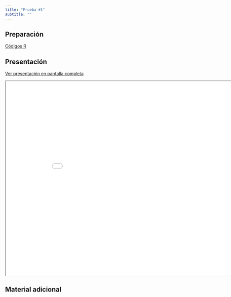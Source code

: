 ```yaml
---
title: "Prueba #1"
subtitle: ""
---
```


## Preparación

[Códigos R](../documents/ex_qcc.R)

## Presentación

[Ver presentación en pantalla completa](../slides/lec_week9.html)

```{=html}
<iframe class="slide-deck" src="../slides/lec_week9.html" height="630" width="900"></iframe>
```

## Material adicional